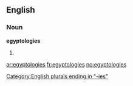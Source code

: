 ==English==

===Noun===
'''egyptologies'''

# {{plural of|[[egyptology]]}}

[[Category:English plurals ending in "-ies"]]

[[ar:egyptologies]]
[[fr:egyptologies]]
[[no:egyptologies]]